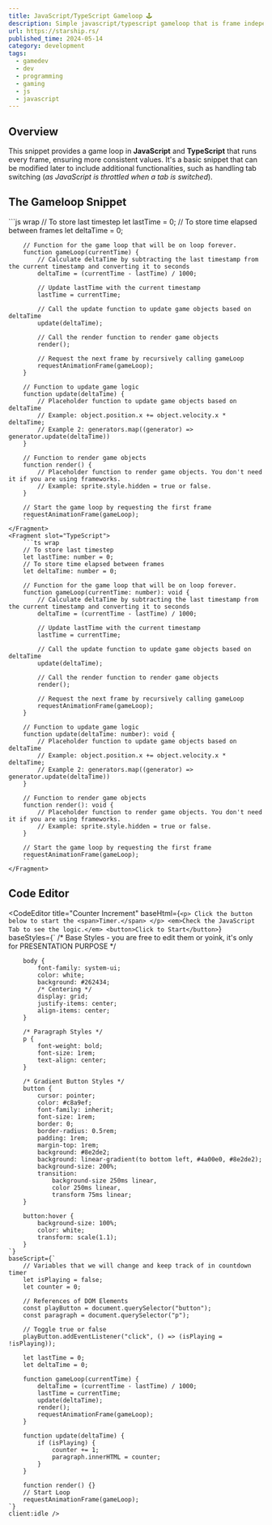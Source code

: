 ```yaml
---
title: JavaScript/TypeScript Gameloop 🕹️
description: Simple javascript/typescript gameloop that is frame independent that mimics update functions from Unity or godot's _process()
url: https://starship.rs/
published_time: 2024-05-14
category: development
tags:
  - gamedev
  - dev
  - programming
  - gaming
  - js
  - javascript
---
```





## Overview
This snippet provides a game loop in **JavaScript** and **TypeScript** that runs every frame, ensuring more consistent values. It's a basic snippet that can be modified later to include additional functionalities, such as handling tab switching (*as JavaScript is throttled when a tab is switched*).

## The Gameloop Snippet

<CodeTabs>
    <Fragment slot="JavaScript">
        ```js wrap
        // To store last timestep
        let lastTime = 0;
        // To store time elapsed between frames
        let deltaTime = 0;

        // Function for the game loop that will be on loop forever.
        function gameLoop(currentTime) {
            // Calculate deltaTime by subtracting the last timestamp from the current timestamp and converting it to seconds
            deltaTime = (currentTime - lastTime) / 1000;
            
            // Update lastTime with the current timestamp
            lastTime = currentTime;

            // Call the update function to update game objects based on deltaTime
            update(deltaTime);

            // Call the render function to render game objects
            render();

            // Request the next frame by recursively calling gameLoop
            requestAnimationFrame(gameLoop);
        }

        // Function to update game logic
        function update(deltaTime) {
            // Placeholder function to update game objects based on deltaTime
            // Example: object.position.x += object.velocity.x * deltaTime;
            // Example 2: generators.map((generator) => generator.update(deltaTime))
        }

        // Function to render game objects
        function render() {
            // Placeholder function to render game objects. You don't need it if you are using frameworks.
            // Example: sprite.style.hidden = true or false.
        }

        // Start the game loop by requesting the first frame
        requestAnimationFrame(gameLoop);
        ```
    </Fragment>
    <Fragment slot="TypeScript">
        ```ts wrap
        // To store last timestep
        let lastTime: number = 0;
        // To store time elapsed between frames
        let deltaTime: number = 0;

        // Function for the game loop that will be on loop forever.
        function gameLoop(currentTime: number): void {
            // Calculate deltaTime by subtracting the last timestamp from the current timestamp and converting it to seconds
            deltaTime = (currentTime - lastTime) / 1000;
            
            // Update lastTime with the current timestamp
            lastTime = currentTime;

            // Call the update function to update game objects based on deltaTime
            update(deltaTime);

            // Call the render function to render game objects
            render();

            // Request the next frame by recursively calling gameLoop
            requestAnimationFrame(gameLoop);
        }

        // Function to update game logic
        function update(deltaTime: number): void {
            // Placeholder function to update game objects based on deltaTime
            // Example: object.position.x += object.velocity.x * deltaTime;
            // Example 2: generators.map((generator) => generator.update(deltaTime))
        }

        // Function to render game objects
        function render(): void {
            // Placeholder function to render game objects. You don't need it if you are using frameworks.
            // Example: sprite.style.hidden = true or false.
        }

        // Start the game loop by requesting the first frame
        requestAnimationFrame(gameLoop);
        ```
    </Fragment>
</CodeTabs>


## Code Editor


<CodeEditor 
    title="Counter Increment"
    baseHtml={`
        <p>
            Click the button below to start the <span>Timer.</span>
        </p>
        <em>Check the JavaScript Tab to see the logic.</em>
        <button>Click to Start</button>
    `}
    baseStyles={`
        /* Base Styles - you are free to edit them or yoink, it's only for PRESENTATION PURPOSE */

        body {
            font-family: system-ui;
            color: white;
            background: #262434;
            /* Centering */
            display: grid;
            justify-items: center;
            align-items: center;
        }

        /* Paragraph Styles */
        p {
            font-weight: bold;
            font-size: 1rem;
            text-align: center;
        }

        /* Gradient Button Styles */
        button {
            cursor: pointer;
            color: #c8a9ef;
            font-family: inherit;
            font-size: 1rem;
            border: 0;
            border-radius: 0.5rem;
            padding: 1rem;
            margin-top: 1rem;
            background: #8e2de2;
            background: linear-gradient(to bottom left, #4a00e0, #8e2de2);
            background-size: 200%;
            transition:
                background-size 250ms linear,
                color 250ms linear,
                transform 75ms linear;
        }

        button:hover {
            background-size: 100%;
            color: white;
            transform: scale(1.1);
        }
    `}
    baseScript={`
        // Variables that we will change and keep track of in countdown timer
        let isPlaying = false;
        let counter = 0;

        // References of DOM Elements
        const playButton = document.querySelector("button");
        const paragraph = document.querySelector("p");

        // Toggle true or false
        playButton.addEventListener("click", () => (isPlaying = !isPlaying));

        let lastTime = 0;
        let deltaTime = 0;

        function gameLoop(currentTime) {
            deltaTime = (currentTime - lastTime) / 1000;
            lastTime = currentTime;
            update(deltaTime);
            render();
            requestAnimationFrame(gameLoop);
        }

        function update(deltaTime) {
            if (isPlaying) {
                counter += 1;
                paragraph.innerHTML = counter;
            }
        }

        function render() {}
        // Start Loop
        requestAnimationFrame(gameLoop);
    `}
    client:idle />